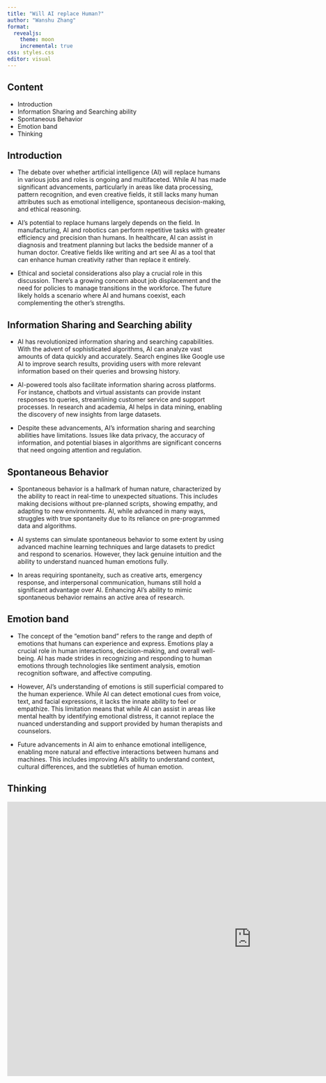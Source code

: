 ```yaml
---
title: "Will AI replace Human?"
author: "Wanshu Zhang"
format:
  revealjs:
    theme: moon
    incremental: true  
css: styles.css
editor: visual
---
```


## Content {background-color="#E68C4C"}

-   Introduction
-   Information Sharing and Searching ability
-   Spontaneous Behavior
-   Emotion band
-   Thinking

## Introduction

-   The debate over whether artificial intelligence (AI) will replace humans in various jobs and roles is ongoing and multifaceted. While AI has made significant advancements, particularly in areas like data processing, pattern recognition, and even creative fields, it still lacks many human attributes such as emotional intelligence, spontaneous decision-making, and ethical reasoning.

-   AI’s potential to replace humans largely depends on the field. In manufacturing, AI and robotics can perform repetitive tasks with greater efficiency and precision than humans. In healthcare, AI can assist in diagnosis and treatment planning but lacks the bedside manner of a human doctor. Creative fields like writing and art see AI as a tool that can enhance human creativity rather than replace it entirely.

-   Ethical and societal considerations also play a crucial role in this discussion. There’s a growing concern about job displacement and the need for policies to manage transitions in the workforce. The future likely holds a scenario where AI and humans coexist, each complementing the other’s strengths.

## Information Sharing and Searching ability

-   AI has revolutionized information sharing and searching capabilities. With the advent of sophisticated algorithms, AI can analyze vast amounts of data quickly and accurately. Search engines like Google use AI to improve search results, providing users with more relevant information based on their queries and browsing history.

-   AI-powered tools also facilitate information sharing across platforms. For instance, chatbots and virtual assistants can provide instant responses to queries, streamlining customer service and support processes. In research and academia, AI helps in data mining, enabling the discovery of new insights from large datasets.

-   Despite these advancements, AI’s information sharing and searching abilities have limitations. Issues like data privacy, the accuracy of information, and potential biases in algorithms are significant concerns that need ongoing attention and regulation.

## Spontaneous Behavior

-   Spontaneous behavior is a hallmark of human nature, characterized by the ability to react in real-time to unexpected situations. This includes making decisions without pre-planned scripts, showing empathy, and adapting to new environments. AI, while advanced in many ways, struggles with true spontaneity due to its reliance on pre-programmed data and algorithms.

-   AI systems can simulate spontaneous behavior to some extent by using advanced machine learning techniques and large datasets to predict and respond to scenarios. However, they lack genuine intuition and the ability to understand nuanced human emotions fully.

-   In areas requiring spontaneity, such as creative arts, emergency response, and interpersonal communication, humans still hold a significant advantage over AI. Enhancing AI’s ability to mimic spontaneous behavior remains an active area of research.

## Emotion band

-   The concept of the “emotion band” refers to the range and depth of emotions that humans can experience and express. Emotions play a crucial role in human interactions, decision-making, and overall well-being. AI has made strides in recognizing and responding to human emotions through technologies like sentiment analysis, emotion recognition software, and affective computing.

-   However, AI’s understanding of emotions is still superficial compared to the human experience. While AI can detect emotional cues from voice, text, and facial expressions, it lacks the innate ability to feel or empathize. This limitation means that while AI can assist in areas like mental health by identifying emotional distress, it cannot replace the nuanced understanding and support provided by human therapists and counselors.

-   Future advancements in AI aim to enhance emotional intelligence, enabling more natural and effective interactions between humans and machines. This includes improving AI’s ability to understand context, cultural differences, and the subtleties of human emotion.

## Thinking

<div style="text-align: center;">
  <iframe width="1120" height="630" src="https://www.youtube.com/embed/kNGr99LoTsg?si=HNb9w2LUq43P56DO" title="YouTube video player" frameborder="0" allow="accelerometer; autoplay; clipboard-write; encrypted-media; gyroscope; picture-in-picture; web-share" referrerpolicy="strict-origin-when-cross-origin" allowfullscreen></iframe>
</div>

## {.thanks-slide}

<div class="thanks-message">
  Thank you for your attention!
</div>

<style>
  .thanks-slide h2 {
    display: none;
  }
  .thanks-message {
    font-size: 3em;
    text-align: center;
    animation: fadeIn 3s ease-in-out;
  }

  @keyframes fadeIn {
    from { opacity: 0; }
    to { opacity: 1; }
  }
</style>